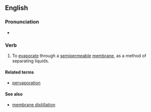 ==English==

===Pronunciation===
* {{IPA|/pɜːvapəɹeɪt/|lang=en}}

===Verb===
{{en-verb|pervaporat}}

# {{lb|en|physical chemistry}} To [[evaporate]] through a [[semipermeable]] [[membrane]], as a method of separating liquids.

====Related terms====
* [[pervaporation]]

====See also====
* [[membrane distillation]]